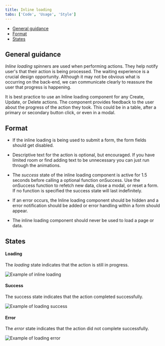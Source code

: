 ```yaml
---
title: Inline loading
tabs: ['Code', 'Usage', 'Style']
---
```


<AnchorLinks>

- [General guidance](#general-guidance)
- [Format](#format)
- [States](#states)

</AnchorLinks>

## General guidance

_Inline loading_ spinners are used when performing actions. They help notify user's that their action is being processed.
The waiting experience is a crucial design opportunity. Although it may not be obvious what is occurring on the back-end, we can communicate clearly to reassure the user that progress is happening.

It is best practice to use an Inline loading component for any Create, Update, or Delete actions. The component provides feedback to the user about the progress of the action they took. This could be in a table, after a primary or secondary button click, or even in a modal.

## Format

- If the inline loading is being used to submit a form, the form fields should get disabled.

- Descriptive text for the action is optional, but encouraged. If you have limited room or find adding text to be unnecessary you can just run through the animations.

- The _success_ state of the inline loading component is active for 1.5 seconds before calling a optional function onSuccess. Use the onSuccess function to refetch new data, close a modal, or reset a form. If no function is specified the success state will last indefinitely.

- If an error occurs, the Inline loading component should be hidden and a error notification should be added or error handling within a form should appear.

- The inline loading component should never be used to load a page or data.

## States

#### Loading

The _loading_ state indicates that the action is still in progress.

<ImageComponent cols="8">

![Example of inline loading](images/inline-loading-usage-1.png)

</ImageComponent>

#### Success

The success state indicates that the action completed successfully.

<ImageComponent cols="8">

![Example of loading success](images/inline-loading-usage-2.png)

</ImageComponent>

#### Error

The _error_ state indicates that the action did not complete successfully.

<ImageComponent cols="8">

![Example of loading error](images/inline-loading-usage-3.png)

</ImageComponent>
